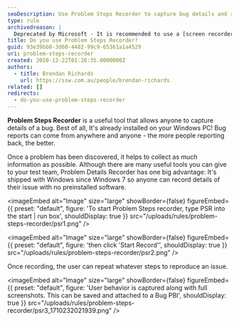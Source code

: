```yaml
---
seoDescription: Use Problem Steps Recorder to capture bug details and reproduce issues on your Windows PC with ease.
type: rule
archivedreason: |
  Deprecated by Microsoft - It is recommended to use a [screen recorder instead](https://ssw.com.au/rules/recording-screen). See [the deprecation info](https://prod.support.services.microsoft.com/en-us/windows/steps-recorder-deprecation-a64888d7-8482-4965-8ce3-25fb004e975f).
title: Do you use Problem Steps Recorder?
guid: 93e39bb8-3d60-4482-99c9-65361a1a4529
uri: problem-steps-recorder
created: 2020-12-22T01:26:35.0000000Z
authors:
  - title: Brendan Richards
    url: https://ssw.com.au/people/brendan-richards
related: []
redirects:
  - do-you-use-problem-steps-recorder
---
```


**Problem Steps Recorder** is a useful tool that allows anyone to capture details of a bug. Best of all, It's already installed on your Windows PC!
Bug reports can come from anywhere and anyone - the more people reporting back, the better.

Once a problem has been discovered, it helps to collect as much information as possible. Although there are many useful tools you can give to your test team, Problem Details Recorder has one big advantage: It's shipped with Windows since Windows 7 so anyone can record details of their issue with no preinstalled software.


<imageEmbed
  alt="Image"
  size="large"
  showBorder={false}
  figureEmbed={{
    preset: "default",
    figure: 'To start Problem Steps recorder, type PSR into the start | run box',
    shouldDisplay: true
  }}
  src="/uploads/rules/problem-steps-recorder/psr1.png"
/>


<imageEmbed
  alt="Image"
  size="large"
  showBorder={false}
  figureEmbed={{
    preset: "default",
    figure: 'then click \'Start Record\'',
    shouldDisplay: true
  }}
  src="/uploads/rules/problem-steps-recorder/psr2.png"
/>

Once recording, the user can repeat whatever steps to reproduce an issue.


<imageEmbed
  alt="Image"
  size="large"
  showBorder={false}
  figureEmbed={{
    preset: "default",
    figure: 'User behavior is captured along with full screenshots. This can be saved and attached to a Bug PBI',
    shouldDisplay: true
  }}
  src="/uploads/rules/problem-steps-recorder/psr3_1710232021939.png"
/>